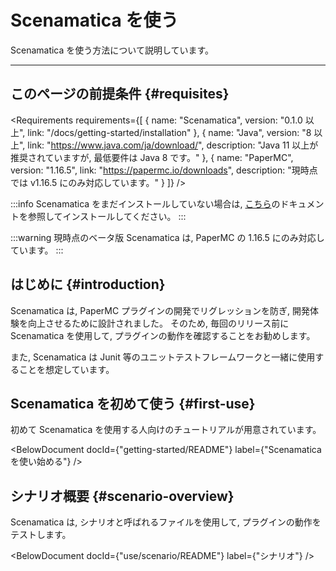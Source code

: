 
# Scenamatica を使う

Scenamatica を使う方法について説明しています。

---

## このページの前提条件 {#requisites}

<Requirements requirements={[
  {
    name: "Scenamatica",
    version: "0.1.0 以上",
    link: "/docs/getting-started/installation"
  },
  {
    name: "Java",
    version: "8 以上",
    link: "https://www.java.com/ja/download/",
    description: "Java 11 以上が推奨されていますが, 最低要件は Java 8 です。"
  },
  {
    name: "PaperMC",
    version: "1.16.5",
    link: "https://papermc.io/downloads",
    description: "現時点では v1.16.5 にのみ対応しています。"
  }
]} />

:::info
Scenamatica をまだインストールしていない場合は, [こちら](/docs/getting-started/installation)のドキュメントを参照してインストールしてください。
:::

:::warning
現時点のベータ版 Scenamatica は,  PaperMC の 1.16.5 にのみ対応しています。
:::
  
## はじめに {#introduction}

Scenamatica は,  PaperMC プラグインの開発でリグレッションを防ぎ, 開発体験を向上させるために設計されました。
そのため, 毎回のリリース前に Scenamatica を使用して, プラグインの動作を確認することをお勧めします。

また,  Scenamatica は Junit 等のユニットテストフレームワークと一緒に使用することを想定しています。

## Scenamatica を初めて使う {#first-use}

初めて Scenamatica を使用する人向けのチュートリアルが用意されています。

<BelowDocument docId={"getting-started/README"}
               label={"Scenamatica を使い始める"} />

## シナリオ概要 {#scenario-overview}

Scenamatica は, シナリオと呼ばれるファイルを使用して, プラグインの動作をテストします。

<BelowDocument docId={"use/scenario/README"}
               label={"シナリオ"} 
/>
